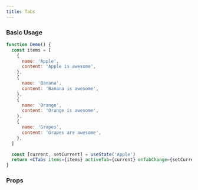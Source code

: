 ```yaml
---
title: Tabs
---
```


### Basic Usage

```jsx live
function Demo() {
  const items = [
    {
      name: 'Apple',
      content: 'Apple is awesome',
    },
    {
      name: 'Banana',
      content: 'Banana is awesome',
    },
    {
      name: 'Orange',
      content: 'Orange is awesome',
    },
    {
      name: 'Grapes',
      content: 'Grapes are awesome',
    },
  ]

  const [current, setCurrent] = useState('Apple')
  return <CTabs items={items} activeTab={current} onTabChange={setCurrent} />
}
```

### Props

<PropTable name="CTabs" typeWidth="200px" />
